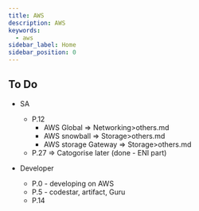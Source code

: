 ```yaml
---
title: AWS 
description: AWS
keywords:
  - aws
sidebar_label: Home
sidebar_position: 0
---
```


## To Do


- SA
  - P.12
    - AWS Global => Networking>others.md
    - AWS snowball  => Storage>others.md
    - AWS storage Gateway => Storage>others.md
  - P.27 => Catogorise later (done - ENI part)

- Developer
  - P.0 - developing on AWS
  - P.5 - codestar, artifact, Guru
  - P.14
